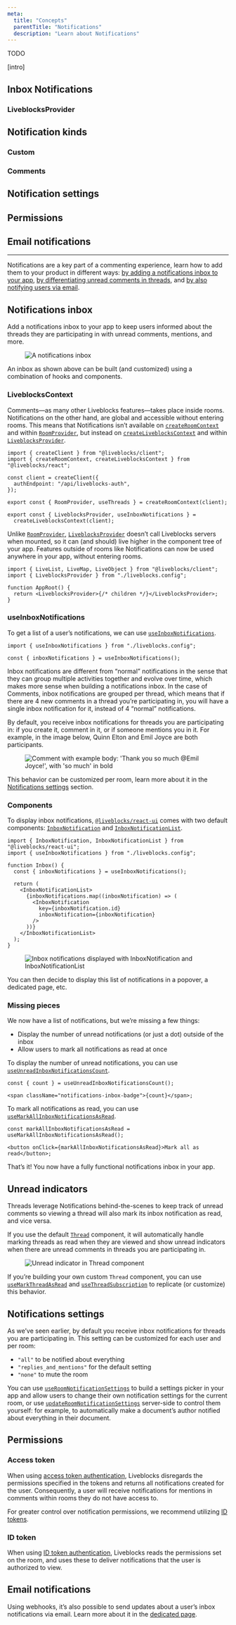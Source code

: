 ```yaml
---
meta:
  title: "Concepts"
  parentTitle: "Notifications"
  description: "Learn about Notifications"
---
```


TODO

[intro]

## Inbox Notifications

### LiveblocksProvider

## Notification kinds

### Custom

### Comments

## Notification settings

## Permissions

## Email notifications

---

Notifications are a key part of a commenting experience, learn how to add them
to your product in different ways:
[by adding a notifications inbox to your app](#notifications-inbox),
[by differentiating unread comments in threads](#unread-indicators), and
[by also notifying users via email](#email-notifications).

## Notifications inbox

Add a notifications inbox to your app to keep users informed about the threads
they are participating in with unread comments, mentions, and more.

<Figure>
  <Image
    src="/assets/comments/notifications-inbox.png"
    alt="A notifications inbox"
    width={1256}
    height={846}
  />
</Figure>

An inbox as shown above can be built (and customized) using a combination of
hooks and components.

### LiveblocksContext

Comments—as many other Liveblocks features—takes place inside rooms.
Notifications on the other hand, are global and accessible without entering
rooms. This means that Notifications isn’t available on
[`createRoomContext`](/docs/api-reference/liveblocks-react#createRoomContext)
and within [`RoomProvider`](/docs/api-reference/liveblocks-react#RoomProvider),
but instead on
[`createLiveblocksContext`](/docs/api-reference/liveblocks-react#createLiveblocksContext)
and within
[`LiveblocksProvider`](/docs/api-reference/liveblocks-react#LiveblocksProvider).

```tsx file="liveblocks.config.ts" highlight="2,10-11"
import { createClient } from "@liveblocks/client";
import { createRoomContext, createLiveblocksContext } from "@liveblocks/react";

const client = createClient({
  authEndpoint: "/api/liveblocks-auth",
});

export const { RoomProvider, useThreads } = createRoomContext(client);

export const { LiveblocksProvider, useInboxNotifications } =
  createLiveblocksContext(client);
```

Unlike [`RoomProvider`](/docs/api-reference/liveblocks-react#RoomProvider),
[`LiveblocksProvider`](/docs/api-reference/liveblocks-react#LiveblocksProvider)
doesn’t call Liveblocks servers when mounted, so it can (and should) live higher
in the component tree of your app. Features outside of rooms like Notifications
can now be used anywhere in your app, without entering rooms.

```tsx
import { LiveList, LiveMap, LiveObject } from "@liveblocks/client";
import { LiveblocksProvider } from "./liveblocks.config";

function AppRoot() {
  return <LiveblocksProvider>{/* children */}</LiveblocksProvider>;
}
```

### useInboxNotifications

To get a list of a user’s notifications, we can use
[`useInboxNotifications`](/docs/api-reference/liveblocks-react#useInboxNotifications).

```tsx
import { useInboxNotifications } from "./liveblocks.config";

const { inboxNotifications } = useInboxNotifications();
```

Inbox notifications are different from “normal” notifications in the sense that
they can group multiple activities together and evolve over time, which makes
more sense when building a notifications inbox. In the case of Comments, inbox
notifications are grouped per thread, which means that if there are 4 new
comments in a thread you’re participating in, you will have a single inbox
notification for it, instead of 4 “normal” notifications.

By default, you receive inbox notifications for threads you are participating
in: if you create it, comment in it, or if someone mentions you in it. For
example, in the image below, Quinn Elton and Emil Joyce are both participants.

<Figure highlight={35}>
  <Image
    src="/assets/comments/comment-body.png"
    alt="Comment with example body: 'Thank you so much @Emil Joyce!', with 'so much' in bold"
    width={1289}
    height={390}
  />
</Figure>

This behavior can be customized per room, learn more about it in the
[Notifications settings](#notifications-settings) section.

### Components

To display inbox notifications,
[`@liveblocks/react-ui`](/docs/api-reference/liveblocks-react-ui) comes with two
default components:
[`InboxNotification`](/docs/api-reference/liveblocks-react-ui#InboxNotification)
and
[`InboxNotificationList`](/docs/api-reference/liveblocks-react-ui#InboxNotification).

```tsx
import { InboxNotification, InboxNotificationList } from "@liveblocks/react-ui";
import { useInboxNotifications } from "./liveblocks.config";

function Inbox() {
  const { inboxNotifications } = useInboxNotifications();

  return (
    <InboxNotificationList>
      {inboxNotifications.map((inboxNotification) => (
        <InboxNotification
          key={inboxNotification.id}
          inboxNotification={inboxNotification}
        />
      ))}
    </InboxNotificationList>
  );
}
```

<Figure>
  <Image
    src="/assets/comments/inbox-notification-list.png"
    alt="Inbox notifications displayed with InboxNotification and InboxNotificationList"
    width={768}
    height={446}
  />
</Figure>

You can then decide to display this list of notifications in a popover, a
dedicated page, etc.

### Missing pieces

We now have a list of notifications, but we’re missing a few things:

- Display the number of unread notifications (or just a dot) outside of the
  inbox
- Allow users to mark all notifications as read at once

To display the number of unread notifications, you can use
[`useUnreadInboxNotificationsCount`](/docs/api-reference/liveblocks-react#useUnreadInboxNotificationsCount).

```tsx
const { count } = useUnreadInboxNotificationsCount();

<span className="notifications-inbox-badge">{count}</span>;
```

To mark all notifications as read, you can use
[`useMarkAllInboxNotificationsAsRead`](/docs/api-reference/liveblocks-react#useMarkAllInboxNotificationsAsRead).

```tsx
const markAllInboxNotificationsAsRead = useMarkAllInboxNotificationsAsRead();

<button onClick={markAllInboxNotificationsAsRead}>Mark all as read</button>;
```

That’s it! You now have a fully functional notifications inbox in your app.

## Unread indicators

Threads leverage Notifications behind-the-scenes to keep track of unread
comments so viewing a thread will also mark its inbox notification as read, and
vice versa.

If you use the default
[`Thread`](/docs/api-reference/liveblocks-react-ui#Thread) component, it will
automatically handle marking threads as read when they are viewed and show
unread indicators when there are unread comments in threads you are
participating in.

<Figure>
  <Image
    src="/assets/comments/thread-unread-indicator.png"
    alt="Unread indicator in Thread component"
    width={1456}
    height={896}
  />
</Figure>

If you’re building your own custom `Thread` component, you can use
[`useMarkThreadAsRead`](/docs/api-reference/liveblocks-react#useMarkThreadAsRead)
and
[`useThreadSubscription`](/docs/api-reference/liveblocks-react#useThreadSubscription)
to replicate (or customize) this behavior.

## Notifications settings

As we’ve seen earlier, by default you receive inbox notifications for threads
you are participating in. This setting can be customized for each user and per
room:

- `"all"` to be notified about everything
- `"replies_and_mentions"` for the default setting
- `"none"` to mute the room

You can use
[`useRoomNotificationSettings`](/docs/api-reference/liveblocks-react#useRoomNotificationSettings)
to build a settings picker in your app and allow users to change their own
notification settings for the current room, or use
[`updateRoomNotificationSettings`](/docs/api-reference/liveblocks-node#post-rooms-roomId-users-userId-notification-settings)
server-side to control them yourself: for example, to automatically make a
document’s author notified about everything in their document.

## Permissions

### Access token

When using [access token authentication](/docs/authentication/access-token),
Liveblocks disregards the permissions specified in the tokens and returns all
notifications created for the user. Consequently, a user will receive
notifications for mentions in comments within rooms they do not have access to.

For greater control over notification permissions, we recommend utilizing
[ID tokens](/docs/authentication/id-token).

### ID token

When using [ID token authentication](/docs/authentication/id-token), Liveblocks
reads the permissions set on the room, and uses these to deliver notifications
that the user is authorized to view.

## Email notifications

Using webhooks, it’s also possible to send updates about a user’s inbox
notifications via email. Learn more about it in the
[dedicated page](/docs/products/comments/email-notifications).
